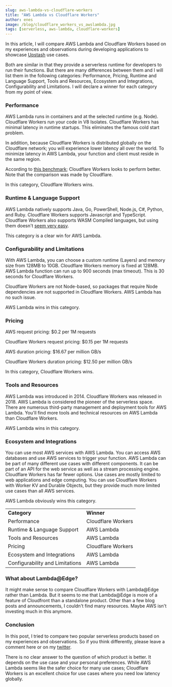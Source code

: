 ```yaml
---
slug: aws-lambda-vs-cloudflare-workers
title: "AWS Lambda vs Cloudflare Workers"
author: enes
image: /blog/cloudflare_workers_vs_awslambda.jpg
tags: [serverless, aws-lambda, cloudflare-workers]
---
```


In this article, I will compare AWS Lambda and Cloudflare Workers based on my experiences and observations during developing applications to showcase [Upstash](https://upstash.com) use cases.

Both are similar in that they provide a serverless runtime for developers to run their functions. But there are many differences between them and I will list them in the following categories: Performance, Pricing, Runtime and Language Support, Tools and Resources, Ecosystem and Integrations, Configurability and Limitations. I will declare a winner for each category from my point of view.

### Performance

AWS Lambda runs in containers and at the selected runtime (e.g. Node). Cloudflare Workers run your code in V8 Isolates. Cloudflare Workers has minimal latency in runtime startups. This eliminates the famous cold start problem.

In addition, because Cloudflare Workers is distributed globally on the Cloudflare network; you will experience lower latency all over the world. To minimize latency in AWS Lambda, your function and client must reside in the same region.

According to [this benchmark](https://news.ycombinator.com/item?id=17445134); Cloudflare Workers looks to perform better. Note that the comparison was made by Cloudflare.

In this category, Cloudflare Workers wins.

### Runtime & Language Support

AWS Lambda natively supports Java, Go, PowerShell, Node.js, C#, Python, and Ruby. Cloudflare Workers supports Javascript and TypeScript. Cloudflare Workers also supports WASM Compiled languages, but using them doesn't [seem very easy](https://developers.cloudflare.com/workers/tutorials/workers-kv-from-rust).

This category is a clear win for AWS Lambda.

### Configurability and Limitations

With AWS Lambda, you can choose a custom runtime (Layers) and memory size from 128MB to 10GB. Cloudflare Workers memory is fixed at 128MB. AWS Lambda function can run up to 900 seconds (max timeout). This is 30 seconds for Cloudflare Workers.

Cloudflare Workers are not Node-based, so packages that require Node dependencies are not supported in Cloudflare Workers. AWS Lambda has no such issue.

AWS Lambda wins in this category.

### Pricing

AWS request pricing: $0.2 per 1M requests

Cloudflare Workers request pricing: $0.15 per 1M requests

AWS duration pricing: $16.67 per million GB/s

Cloudflare Workers duration pricing: $12.50 per million GB/s

In this category, Cloudflare Workers wins.

### Tools and Resources

AWS Lambda was introduced in 2014. Cloudflare Workers was released in 2018. AWS Lambda is considered the pioneer of the serverless space. There are numerous third-party management and deployment tools for AWS Lambda. You'll find more tools and technical resources on AWS Lambda than Cloudflare Workers.

AWS Lambda wins in this category.

### Ecosystem and Integrations

You can use most AWS services with AWS Lambda. You can access AWS databases and use AWS services to trigger your function. AWS Lambda can be part of many different use cases with different components. It can be part of an API for the web service as well as a stream processing engine. Cloudflare Workers has far fewer options. Use cases are mostly limited to web applications and edge computing. You can use Cloudflare Workers with Worker KV and Durable Objects, but they provide much more limited use cases than all AWS services.

AWS Lambda obviously wins this category.

<table>
  <tr>
    <td>
      <strong>Category</strong>
    </td>
    <td>
      <strong>Winner</strong>
    </td>
  </tr>
  <tr>
    <td>Performance</td>
    <td>Cloudflare Workers</td>
  </tr>
  <tr>
    <td>Runtime & Language Support</td>
    <td>AWS Lambda</td>
  </tr>
  <tr>
    <td>Tools and Resources</td>
    <td>AWS Lambda</td>
  </tr>
  <tr>
    <td>Pricing</td>
    <td>Cloudflare Workers</td>
  </tr>
  <tr>
    <td>Ecosystem and Integrations</td>
    <td>AWS Lambda</td>
  </tr>
  <tr>
    <td> Configurability and Limitations</td>
    <td>AWS Lambda</td>
  </tr>
</table>

### What about Lambda@Edge?

It might make sense to compare Cloudflare Workers with Lambda@Edge rather than Lambda. But it seems to me that Lambda@Edge is more of a feature of Cloudfront than a standalone product. Other than a few blog posts and announcements, I couldn't find many resources. Maybe AWS isn't investing much in this anymore.

### Conclusion

In this post, I tried to compare two popular serverless products based on my experiences and observations. So if you think differently, please leave a comment here or on my [twitter](https://twitter.com/enesakar).

There is no clear answer to the question of which product is better. It depends on the use case and your personal preferences. While AWS Lambda seems like the safer choice for many use cases; Cloudflare Workers is an excellent choice for use cases where you need low latency globally.
